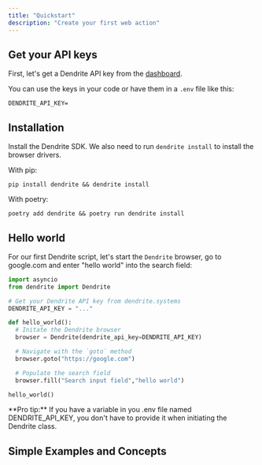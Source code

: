 ```yaml
---
title: "Quickstart"
description: "Create your first web action"
---
```


## Get your API keys

First, let's get a Dendrite API key from the [dashboard](https://dendrite.systems/app).

You can use the keys in your code or have them in a `.env` file like this:

```
DENDRITE_API_KEY=
```


## Installation

Install the Dendrite SDK. We also need to run `dendrite install` to install the browser drivers.

With pip:

```
pip install dendrite && dendrite install 
```

With poetry:
```
poetry add dendrite && poetry run dendrite install 
```

## Hello world

For our first Dendrite script, let's start the `Dendrite` browser, go to google.com and enter "hello world" into the search field:

```python main.py
import asyncio
from dendrite import Dendrite

# Get your Dendrite API key from dendrite.systems
DENDRITE_API_KEY = "..."

def hello_world():
  # Initate the Dendrite browser
  browser = Dendrite(dendrite_api_key=DENDRITE_API_KEY)

  # Navigate with the `goto` method
  browser.goto("https://google.com")

  # Populate the search field
  browser.fill("Search input field","hello world")

hello_world()
```

<Note>
  **Pro tip:** If you have a variable in you .env file named DENDRITE_API_KEY,
  you don't have to provide it when initiating the Dendrite class.
</Note>

## Simple Examples and Concepts

<CardGroup>
  <Card
    title="Interactions"
    icon="arrow-pointer"
    href="concepts/interactions"
  />
  <Card title="Data Extraction" icon="globe" href="concepts/extraction" />
  <Card title="Navigation" icon="route" href="concepts/navigation" />
  <Card title="Authentication" icon="lock" href="concepts/authentication" />
</CardGroup>
